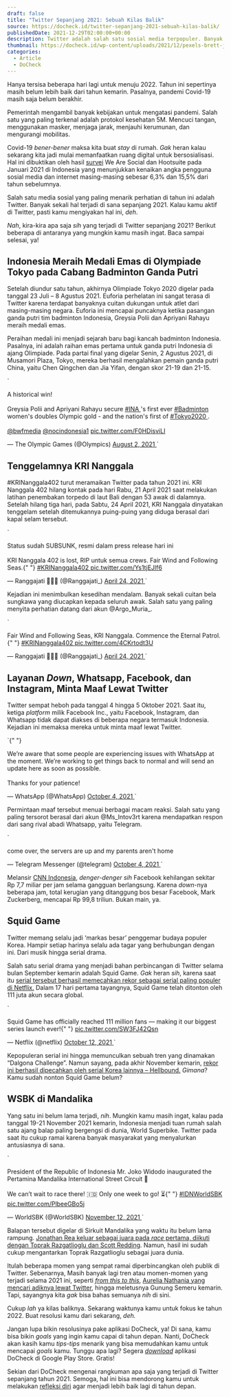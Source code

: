 ```yaml
---
draft: false
title: "Twitter Sepanjang 2021: Sebuah Kilas Balik"
source: https://docheck.id/twitter-sepanjang-2021-sebuah-kilas-balik/
publishedDate: 2021-12-29T02:00:00+00:00
description: Twitter adalah salah satu sosial media terpopuler. Banyak sekali hal yang terjadi di sana. Selama 2021, kira-kira apa saja yang terjadi, ya?
thumbnail: https://docheck.id/wp-content/uploads/2021/12/pexels-brett-jordan-54178371-1200x800.jpg
categories:
  - Article
  - DoCheck
---
```



Hanya tersisa beberapa hari lagi untuk menuju 2022. Tahun ini sepertinya masih belum lebih baik dari tahun kemarin. Pasalnya, pandemi Covid-19 masih saja belum berakhir.

Pemerintah mengambil banyak kebijakan untuk mengatasi pandemi. Salah satu yang paling terkenal adalah protokol kesehatan 5M. Mencuci tangan, menggunakan masker, menjaga jarak, menjauhi kerumunan, dan mengurangi mobilitas.

Covid-19 _bener-bener_ maksa kita buat _stay_ di rumah. _Gak_ heran kalau sekarang kita jadi mulai memanfaatkan ruang digital untuk bersosialisasi. Hal ini dibuktikan oleh hasil [survei](https://datareportal.com/reports/digital-2021-indonesia) We Are Social dan Hootsuite pada Januari 2021 di Indonesia yang menunjukkan kenaikan angka pengguna sosial media dan internet masing-masing sebesar 6,3% dan 15,5% dari tahun sebelumnya.

Salah satu media sosial yang paling menarik perhatian di tahun ini adalah Twitter. Banyak sekali hal terjadi di sana sepanjang 2021. Kalau kamu aktif di Twitter, pasti kamu mengiyakan hal ini, _deh_.

_Nah_, kira-kira apa saja _sih_ yang terjadi di Twitter sepanjang 2021? Berikut beberapa di antaranya yang mungkin kamu masih ingat. Baca sampai selesai, ya!

## Indonesia Meraih Medali Emas di Olympiade Tokyo pada Cabang Badminton Ganda Putri

Setelah diundur satu tahun, akhirnya Olimpiade Tokyo 2020 digelar pada tanggal 23 Juli – 8 Agustus 2021. Euforia perhelatan ini sangat terasa di Twitter karena terdapat banyaknya cuitan dukungan untuk atlet dari masing-masing negara. Euforia ini mencapai puncaknya ketika pasangan ganda putri tim badminton Indonesia, Greysia Polii dan Apriyani Rahayu meraih medali emas.

Peraihan medali ini menjadi sejarah baru bagi kancah badminton Indonesia. Pasalnya, ini adalah raihan emas pertama untuk ganda putri Indonesia di ajang Olimpiade. Pada partai final yang digelar Senin, 2 Agustus 2021, di Musamori Plaza, Tokyo, mereka berhasil mengalahkan pemain ganda putri China, yaitu Chen Qingchen dan Jia Yifan, dengan skor 21-19 dan 21-15.

<TwitterEmbed>
  `
  <p>
    A historical win!
    <br />
    <br />
    Greysia Polii and Apriyani Rahayu secure <a href="https://twitter.com/hashtag/INA">
      #INA
    </a>&#39;s first ever <a href="https://twitter.com/hashtag/Badminton">
      #Badminton
    </a> women&#39;s doubles Olympic gold - and the nation&#39;s first of <a href="https://twitter.com/hashtag/Tokyo2020">
      #Tokyo2020
    </a>.
    <br />
    <br />
    <a href="https://twitter.com/bwfmedia">@bwfmedia</a>
    <a href="https://twitter.com/NOCIndonesia1">@nocindonesia1</a>
    <a href="https://t.co/F0HDisviLI">pic.twitter.com/F0HDisviLI</a>
  </p>
  &mdash; The Olympic Games (@Olympics) <a href="https://twitter.com/Olympics/status/1422074907811323905?ref_src=twsrc%5Etfw">
    August 2, 2021
  </a>`
</TwitterEmbed>

## Tenggelamnya KRI Nanggala

#KRINanggala402 turut meramaikan Twitter pada tahun 2021 ini. KRI Nanggala 402 hilang kontak pada hari Rabu, 21 April 2021 saat melakukan latihan penembakan torpedo di laut Bali dengan 53 awak di dalamnya. Setelah hilang tiga hari, pada Sabtu, 24 April 2021, KRI Nanggala dinyatakan tenggelam setelah ditemukannya puing-puing yang diduga berasal dari kapal selam tersebut.

<TwitterEmbed>
  `
  <p lang="in" dir="ltr">
    Status sudah SUBSUNK, resmi dalam press release hari ini
    <br />
    <br />
    KRI Nanggala 402 is lost, RIP untuk semua crews. Fair Wind and Following Seas.{" "}
    <a href="https://twitter.com/hashtag/KRINanggala402?src=hash&ref_src=twsrc%5Etfw">
      #KRINanggala402
    </a>
    <a href="https://t.co/Ys1tjEJlf6">pic.twitter.com/Ys1tjEJlf6</a>
  </p>
  &mdash; Ranggajati 🔞🇮🇩 (@Ranggajati_) <a href="https://twitter.com/Ranggajati_/status/1385876823498661891?ref_src=twsrc%5Etfw">
    April 24, 2021
  </a>`
</TwitterEmbed>

Kejadian ini menimbulkan kesedihan mendalam. Banyak sekali cuitan bela sungkawa yang diucapkan kepada seluruh awak. Salah satu yang paling menyita perhatian datang dari akun @Argo_Muria\_.

<TwitterEmbed>
  `
  <p lang="en" dir="ltr">
    Fair Wind and Following Seas, KRI Nanggala. Commence the Eternal Patrol.{" "}
    <a href="https://twitter.com/hashtag/KRINanggala402?src=hash&ref_src=twsrc%5Etfw">
      #KRINanggala402
    </a>
    <a href="https://t.co/4CKrtodt3U">pic.twitter.com/4CKrtodt3U</a>
  </p>
  &mdash; Ranggajati 🔞🇮🇩 (@Ranggajati_) <a href="https://twitter.com/Ranggajati_/status/1385889596454543364?ref_src=twsrc%5Etfw">
    April 24, 2021
  </a>`
</TwitterEmbed>

## Layanan _Down_, Whatsapp, Facebook, dan Instagram, Minta Maaf Lewat Twitter

Twitter sempat heboh pada tanggal 4 hingga 5 Oktober 2021. Saat itu, ketiga _platform_ milik Facebook Inc., yaitu Facebook, Instagram, dan Whatsapp tidak dapat diakses di beberapa negara termasuk Indonesia. Kejadian ini memaksa mereka untuk minta maaf lewat Twitter.

<TwitterEmbed>
  `{" "}
  <p lang="en" dir="ltr">
    We’re aware that some people are experiencing issues with WhatsApp at the
    moment. We’re working to get things back to normal and will send an update
    here as soon as possible. <br />
    <br />
    Thanks for your patience!
  </p>
  &mdash; WhatsApp (@WhatsApp) <a href="https://twitter.com/WhatsApp/status/1445060216161116168?ref_src=twsrc%5Etfw">
    October 4, 2021
  </a>`
</TwitterEmbed>

Permintaan maaf tersebut menuai berbagai macam reaksi. Salah satu yang paling tersorot berasal dari akun @Ms_Intov3rt karena mendapatkan respon dari sang rival abadi Whatsapp, yaitu Telegram.

<TwitterEmbed>
  `
  <p lang="en" dir="ltr">
    come over, the servers are up and my parents aren&#39;t home
  </p>
  &mdash; Telegram Messenger (@telegram) <a href="https://twitter.com/telegram/status/1445117214240169986?ref_src=twsrc%5Etfw">
    October 4, 2021
  </a>`
</TwitterEmbed>

Melansir [CNN Indonesia](https://www.cnnindonesia.com/teknologi/20211005072054-185-703379/facebook-down-mark-zuckerberg-rugi-rp99-t), _denger-denger_ _sih_ Facebook kehilangan sekitar Rp 7,7 miliar per jam selama gangguan berlangsung. Karena _down_\-nya beberapa jam, total kerugian yang ditanggung bos besar Facebook, Mark Zuckerberg, mencapai Rp 99,8 triliun. Bukan main, ya.

## Squid Game

Twitter memang selalu jadi ‘markas besar’ penggemar budaya populer Korea. Hampir setiap harinya selalu ada tagar yang berhubungan dengan ini. Dari musik hingga serial drama.

Salah satu serial drama yang menjadi bahan perbincangan di Twitter selama bulan September kemarin adalah Squid Game. _Gak_ heran _sih_, karena saat itu [serial tersebut berhasil memecahkan rekor sebagai serial paling populer di Netflix.](https://inet.detik.com/cyberlife/d-5765012/squid-game-tembus-111-juta-penonton-pecahkan-rekor-netflix) Dalam 17 hari pertama tayangnya, Squid Game telah ditonton oleh 111 juta akun secara global.

<TwitterEmbed>
  `
  <p lang="en" dir="ltr">
    Squid Game has officially reached 111 million fans — making it our biggest
    series launch ever!{" "}
    <a href="https://t.co/SW3FJ42Qsn">pic.twitter.com/SW3FJ42Qsn</a>
  </p>
  &mdash; Netflix (@netflix) <a href="https://twitter.com/netflix/status/1448045816308961280?ref_src=twsrc%5Etfw">
    October 12, 2021
  </a>`
</TwitterEmbed>

Kepopuleran serial ini hingga memunculkan sebuah tren yang dinamakan “Dalgona Challenge”. Namun sayang, pada akhir November kemarin, [rekor ini berhasil dipecahkan oleh serial Korea lainnya – Hellbound.](https://www.kompas.com/hype/read/2021/11/26/092550666/kalahkan-peringkat-squid-game-hellbound-jadi-tontonan-favorit-terbaru?page=all) _Gimana_? Kamu sudah nonton Squid Game belum?

## WSBK di Mandalika

Yang satu ini belum lama terjadi, _nih_. Mungkin kamu masih ingat, kalau pada tanggal 19-21 November 2021 kemarin, Indonesia menjadi tuan rumah salah satu ajang balap paling bergengsi di dunia, World Superbike. Twitter pada saat itu cukup ramai karena banyak masyarakat yang menyalurkan antusiasnya di sana.

<TwitterEmbed>
  `
  <p lang="en" dir="ltr">
    President of the Republic of Indonesia Mr. Joko Widodo inaugurated the
    Pertamina Mandalika International Street Circuit 🙌 <br />
    <br />
    We can’t wait to race there! 🇮🇩 Only one week to go! ⏳{" "}
    <a href="https://twitter.com/hashtag/IDNWorldSBK?src=hash&ref_src=twsrc%5Etfw">
      #IDNWorldSBK
    </a>
    <a href="https://t.co/PlbeeGBo5j">pic.twitter.com/PlbeeGBo5j</a>
  </p>
  &mdash; WorldSBK (@WorldSBK) <a href="https://twitter.com/WorldSBK/status/1459143946295287816?ref_src=twsrc%5Etfw">
    November 12, 2021
  </a>`
</TwitterEmbed>

Balapan tersebut digelar di Sirkuit Mandalika yang waktu itu belum lama rampung. [Jonathan Rea keluar sebagai juara pada _race_ pertama, diikuti dengan Toprak Razgatlioglu dan Scott Redding](https://www.cnnindonesia.com/olahraga/20211121104327-156-723980/hasil-race-1-wsbk-mandalika-toprak-razgatlioglu-juara-dunia). Namun, hasil ini sudah cukup mengantarkan Toprak Razgatlioglu sebagai juara dunia.

Itulah beberapa momen yang sempat ramai diperbincangkan oleh publik di Twitter. Sebenarnya, Masih banyak lagi tren atau momen-momen yang terjadi selama 2021 ini, seperti _[from this to this](https://twitter.com/riaridwana/status/1429369071443734532?ref_src=twsrc%5Etfw%7Ctwcamp%5Emoment%7Ctwgr%5EeyJ0ZndfZXhwZXJpbWVudHNfY29va2llX2V4cGlyYXRpb24iOnsiYnVja2V0IjoxMjA5NjAwLCJ2ZXJzaW9uIjpudWxsfSwidGZ3X2hvcml6b25fdHdlZXRfZW1iZWRfOTU1NSI6eyJidWNrZXQiOiJodGUiLCJ2ZXJzaW9uIjpudWxsfSwidGZ3X3NwYWNlX2NhcmQiOnsiYnVja2V0Ijoib2ZmIiwidmVyc2lvbiI6bnVsbH19&ref_url=https%3A%2F%2Fblog.twitter.com%2Fin_id%2Ftopics%2Finsights%2F2021%2Fhanyaditwitter-2021-momen-yang-menghubungkan-masyarakat-indonesia)_, [Aurelia Nathania yang mencari adiknya lewat Twitter](https://mojok.co/liputan/kilas/anak-hilang-orang-hilang-ditemukan-lewat-twitter/), hingga meletusnya Gunung Semeru kemarin. Tapi, sayangnya kita _gak_ bisa bahas semuanya _nih_ di sini.

Cukup _lah_ ya kilas baliknya. Sekarang waktunya kamu untuk fokus ke tahun 2022. Buat resolusi kamu dari sekarang, _deh._

Jangan lupa bikin resolusinya pake aplikasi DoCheck, ya! Di sana, kamu bisa bikin _goals_ yang ingin kamu capai di tahun depan. Nanti, DoCheck akan kasih kamu _tips-tips_ menarik yang bisa memudahkan kamu untuk mencapai _goals_ kamu. Tunggu apa lagi? Segera _[download](https://play.google.com/store/apps/details?id=com.docheck.docheck)_ aplikasi DoCheck di Google Play Store. Gratis!

Sekian dari DoCheck mengenai rangkuman apa saja yang terjadi di Twitter sepanjang tahun 2021. Semoga, hal ini bisa mendorong kamu untuk melakukan [refleksi diri](https://docheck.id/self-reflection-dan-manfaatnya-untuk-diri-yang-lebih-baik/) agar menjadi lebih baik lagi di tahun depan.

